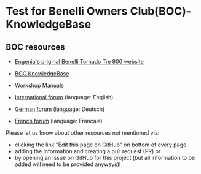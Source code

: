
# **Test** for Benelli Owners Club(BOC)-KnowledgeBase 

## BOC resources

- [Engenia's original Benelli Tornado Tre 900 website](http://engenia.com.au) 

- [BOC KnowledgeBase](BOC-KnowledgeBase)
- [Workshop Manuals](http://engenia.com.au/01_General/04_WS_Manual/WSManual.html)


- [International forum](https://www.benelliforum.com/forums/) (language: English)
- [German forum](https://benelliforum.de) (language: Deutsch)
- [French forum](https://www.benelliforumfrance.com) (language: Francais)

Please let us know about other resources not mentioned via: 
- clicking the link "Edit this page on GitHub" on bottom of every page 
- adding the information and creating a pull request (PR) 
or 
- by opening an issue on GitHub for this project (but all information to be added will need to be provided anyways)!
